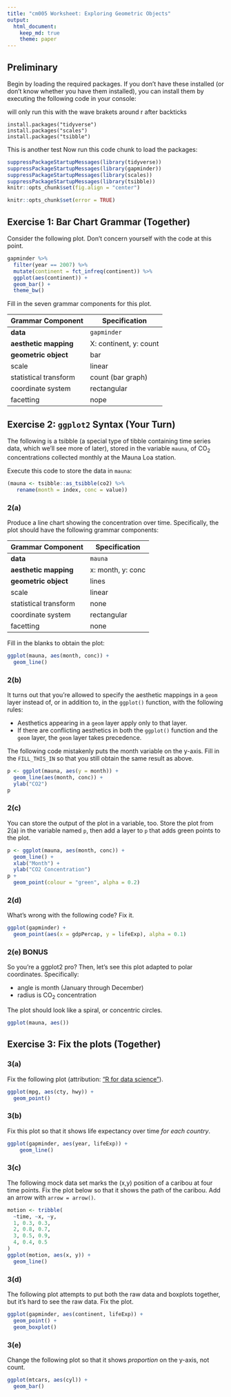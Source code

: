 ```yaml
---
title: "cm005 Worksheet: Exploring Geometric Objects"
output: 
  html_document:
    keep_md: true
    theme: paper
---
```


## Preliminary

Begin by loading the required packages. If you don't have these installed (or don't know whether you have them installed), you can install them by executing the following code in your console:

will only run this with the wave brakets around r after backticks
```
install.packages("tidyverse")
install.packages("scales")
install.packages("tsibble")
```
This is another test
Now run this code chunk to load the packages:

```r
suppressPackageStartupMessages(library(tidyverse))
suppressPackageStartupMessages(library(gapminder))
suppressPackageStartupMessages(library(scales))
suppressPackageStartupMessages(library(tsibble))
knitr::opts_chunk$set(fig.align = "center")
```

<!---The following chunk allows errors when knitting--->

```r
knitr::opts_chunk$set(error = TRUE)
```

## Exercise 1: Bar Chart Grammar (Together)

Consider the following plot. Don't concern yourself with the code at this point.

```r
gapminder %>% 
  filter(year == 2007) %>% 
  mutate(continent = fct_infreq(continent)) %>% 
  ggplot(aes(continent)) +
  geom_bar() +
  theme_bw()
```

Fill in the seven grammar components for this plot.

| Grammar Component     | Specification |
|-----------------------|---------------|
| __data__              | `gapminder` |
| __aesthetic mapping__ | X: continent, y: count |
| __geometric object__  | bar |
| scale                 | linear |
| statistical transform | count (bar graph) |
| coordinate system     | rectangular |
| facetting             | nope |

## Exercise 2: `ggplot2` Syntax (Your Turn)

The following is a tsibble (a special type of tibble containing time series data, which we'll see more of later), stored in the variable `mauna`, of CO$_2$ concentrations collected monthly at the Mauna Loa station.

Execute this code to store the data in `mauna`:

```r
(mauna <- tsibble::as_tsibble(co2) %>% 
   rename(month = index, conc = value))
```

### 2(a)

Produce a line chart showing the concentration over time. Specifically, the plot should have the following grammar components:

| Grammar Component     | Specification |
|-----------------------|---------------|
| __data__              | `mauna` |
| __aesthetic mapping__ | x: month, y: conc |
| __geometric object__  | lines |
| scale                 | linear |
| statistical transform | none |
| coordinate system     | rectangular |
| facetting             | none |

Fill in the blanks to obtain the plot:

```r
ggplot(mauna, aes(month, conc)) +
  geom_line()
```

### 2(b)

It turns out that you're allowed to specify the aesthetic mappings in a `geom` layer instead of, or in addition to, in the `ggplot()` function, with the following rules:

- Aesthetics appearing in a `geom` layer apply only to that layer.
- If there are conflicting aesthetics in both the `ggplot()` function and the `geom` layer, the `geom` layer takes precedence.

The following code mistakenly puts the month variable on the y-axis. Fill in the `FILL_THIS_IN` so that you still obtain the same result as above.

```r
p <- ggplot(mauna, aes(y = month)) +
  geom_line(aes(month, conc)) +
  ylab("CO2")
p
```

### 2(c)

You can store the output of the plot in a variable, too. Store the plot from 2(a) in the variable named `p`, then add a layer to `p` that adds green points to the plot.

```r
p <- ggplot(mauna, aes(month, conc)) +
  geom_line() +
  xlab("Month") +
  ylab("CO2 Concentration")
p +
  geom_point(colour = "green", alpha = 0.2)
```

### 2(d)

What's wrong with the following code? Fix it.

```r
ggplot(gapminder) +
  geom_point(aes(x = gdpPercap, y = lifeExp), alpha = 0.1)
```


### 2(e) BONUS

So you're a ggplot2 pro? Then, let's see this plot adapted to polar coordinates. Specifically:

- angle is month (January through December)
- radius is CO$_2$ concentration

The plot should look like a spiral, or concentric circles. 

```r
ggplot(mauna, aes())
```


## Exercise 3: Fix the plots (Together)

### 3(a)

Fix the following plot (attribution: ["R for data science"](https://r4ds.had.co.nz/data-visualisation.html)).

```r
ggplot(mpg, aes(cty, hwy)) + 
  geom_point()
```


### 3(b)

Fix this plot so that it shows life expectancy over time _for each country_.

```r
ggplot(gapminder, aes(year, lifeExp)) +
    geom_line()
```




### 3(c)

The following mock data set marks the (x,y) position of a caribou at four time points. Fix the plot below so that it shows the path of the caribou. Add an arrow with `arrow = arrow()`.

```r
motion <- tribble(
  ~time, ~x, ~y,
  1, 0.3, 0.3,
  2, 0.8, 0.7,
  3, 0.5, 0.9,
  4, 0.4, 0.5
)
ggplot(motion, aes(x, y)) + 
  geom_line()
```

### 3(d)

The following plot attempts to put both the raw data and boxplots together, but it's hard to see the raw data. Fix the plot.

```r
ggplot(gapminder, aes(continent, lifeExp)) +
  geom_point() +
  geom_boxplot()
```

### 3(e)

Change the following plot so that it shows _proportion_ on the y-axis, not count.

```r
ggplot(mtcars, aes(cyl)) +
  geom_bar()
```

